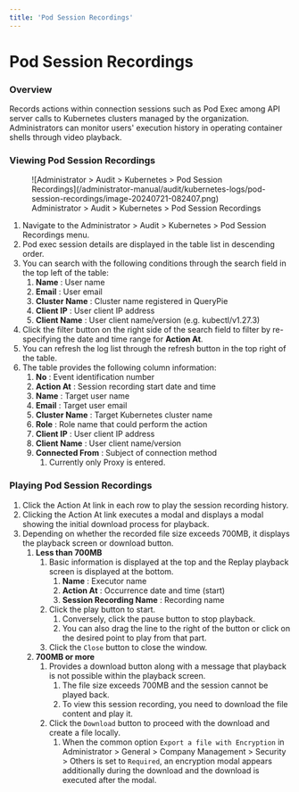 ```yaml
---
title: 'Pod Session Recordings'
---
```


# Pod Session Recordings

### Overview

Records actions within connection sessions such as Pod Exec among API server calls to Kubernetes clusters managed by the organization. Administrators can monitor users' execution history in operating container shells through video playback.

### Viewing Pod Session Recordings

<figure data-layout="center" data-align="center">
![Administrator &gt; Audit &gt; Kubernetes &gt; Pod Session Recordings](/administrator-manual/audit/kubernetes-logs/pod-session-recordings/image-20240721-082407.png)
<figcaption>
Administrator &gt; Audit &gt; Kubernetes &gt; Pod Session Recordings
</figcaption>
</figure>

1. Navigate to the Administrator &gt; Audit &gt; Kubernetes &gt; Pod Session Recordings menu.
2. Pod exec session details are displayed in the table list in descending order. 
3. You can search with the following conditions through the search field in the top left of the table:
    1.  **Name**  : User name
    2.  **Email**  : User email
    3.  **Cluster Name**  : Cluster name registered in QueryPie
    4.  **Client IP**  : User client IP address
    5.  **Client Name**  : User client name/version (e.g. kubectl/v1.27.3)
4. Click the filter button on the right side of the search field to filter by re-specifying the date and time range for **Action At**.
5. You can refresh the log list through the refresh button in the top right of the table.
6. The table provides the following column information:
    1.  **No**  : Event identification number
    2.  **Action At**  : Session recording start date and time
    3.  **Name**  : Target user name
    4.  **Email**  : Target user email
    5.  **Cluster Name**  : Target Kubernetes cluster name
    6.  **Role**  : Role name that could perform the action
    7.  **Client IP**  : User client IP address
    8.  **Client Name**  : User client name/version
    9.  **Connected From**  : Subject of connection method 
        1. Currently only Proxy is entered.

### Playing Pod Session Recordings

1. Click the Action At link in each row to play the session recording history.
2. Clicking the Action At link executes a modal and displays a modal showing the initial download process for playback. 
3. Depending on whether the recorded file size exceeds 700MB, it displays the playback screen or download button. 
    1.  **Less than 700MB**  
        1. Basic information is displayed at the top and the Replay playback screen is displayed at the bottom. 
            1.  **Name** : Executor name 
            2.  **Action At** : Occurrence date and time (start)
            3.  **Session Recording Name** : Recording name
        2. Click the play button to start. 
            1. Conversely, click the pause button to stop playback.
            2. You can also drag the line to the right of the button or click on the desired point to play from that part. 
        3. Click the `Close` button to close the window. 
    2.  **700MB or more**  
        1. Provides a download button along with a message that playback is not possible within the playback screen. 
            1. The file size exceeds 700MB and the session cannot be played back. 
            2. To view this session recording, you need to download the file content and play it. 
        2. Click the `Download` button to proceed with the download and create a file locally. 
            1. When the common option `Export a file with Encryption` in Administrator &gt; General &gt; Company Management &gt; Security &gt; Others is set to `Required`, an encryption modal appears additionally during the download and the download is executed after the modal.  
